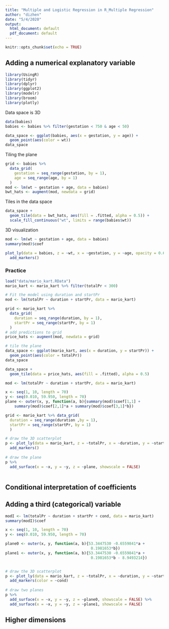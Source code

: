 ```yaml
---
title: "Multiple and Logistic Regression in R_Multiple Regression"
author: "dizhen"
date: "5/4/2020"
output:
  html_document: default
  pdf_document: default
---
```


```r
knitr::opts_chunk$set(echo = TRUE)
```


## Adding a numerical explanatory variable
```r
library(UsingR)
library(tidyr)
library(dplyr)
library(ggplot2)
library(modelr)
library(broom)
library(plotly)
```


Data space is 3D

```r


data(babies)
babies <- babies %>% filter(gestation < 750 & age < 50)

data_space <- ggplot(babies, aes(x = gestation, y = age)) +
  geom_point(aes(color = wt))
data_space
```

Tiling the plane

```r
grid <- babies %>%
  data_grid(
    gestation = seq_range(gestation, by = 1),
    age = seq_range(age, by = 1)
  )
mod <- lm(wt ~ gestation + age, data = babies)
bwt_hats <- augment(mod, newdata = grid)
```

Tiles in the data space

```r
data_space +
  geom_tile(data = bwt_hats, aes(fill = .fitted, alpha = 0.5)) +
  scale_fill_continuous("wt", limits = range(babies$wt))
```

3D visualization

```r
mod <- lm(wt ~ gestation + age, data = babies)
summary(mod)$coef

plot_ly(data = babies, z = ~wt, x = ~gestation, y = ~age, opacity = 0.6) %>%
  add_markers() 

```

### Practice

```r
load("data/mario_kart.RData")
mario_kart <- mario_kart %>% filter(totalPr < 300)

# Fit the model using duration and startPr
mod <- lm(totalPr ~ duration + startPr, data = mario_kart)

grid <- mario_kart %>%
  data_grid(
    duration = seq_range(duration, by = 1),
    startPr = seq_range(startPr, by = 1)
  )
# add predictions to grid
price_hats <- augment(mod, newdata = grid)

# tile the plane
data_space <- ggplot(mario_kart, aes(x = duration, y = startPr)) +
  geom_point(aes(color = totalPr))
data_space

data_space + 
  geom_tile(data = price_hats, aes(fill = .fitted), alpha = 0.5)
```

```r
mod <- lm(totalPr ~ duration + startPr, data = mario_kart)

x <- seq(1, 10, length = 70)
y <- seq(0.010, 59.950, length = 70)
plane <- outer(x, y, function(a, b){summary(mod)$coef[1,1] + 
    summary(mod)$coef[2,1]*a + summary(mod)$coef[3,1]*b})

grid <- mario_kart %>% data_grid(
  duration = seq_range(duration ,by = 1), 
  startPr = seq_range(startPr, by = 1)
  )

# draw the 3D scatterplot
p <- plot_ly(data = mario_kart, z = ~totalPr, x = ~duration, y = ~startPr, opacity = 0.6) %>%
  add_markers() 
  
# draw the plane
p %>%
  add_surface(x = ~x, y = ~y, z = ~plane, showscale = FALSE)
  
```

## Conditional interpretation of coefficients

## Adding a third (categorical) variable

```r
modI <- lm(totalPr ~ duration + startPr + cond, data = mario_kart)
summary(modI)$coef

x <- seq(1, 10, length = 70)
y <- seq(0.010, 59.950, length = 70)

plane0 <- outer(x, y, function(a, b){53.3447530 -0.6559841*a + 
                                      0.1981653*b})
plane1 <- outer(x, y, function(a, b){53.3447530 -0.6559841*a +
                                      0.1981653*b - 8.9493214})


# draw the 3D scatterplot
p <- plot_ly(data = mario_kart, z = ~totalPr, x = ~duration, y = ~startPr, opacity = 0.6) %>%
  add_markers(color = ~cond) 
  
# draw two planes
p %>%
  add_surface(x = ~x, y = ~y, z = ~plane0, showscale = FALSE) %>%
  add_surface(x = ~x, y = ~y, z = ~plane1, showscale = FALSE)
```


## Higher dimensions

